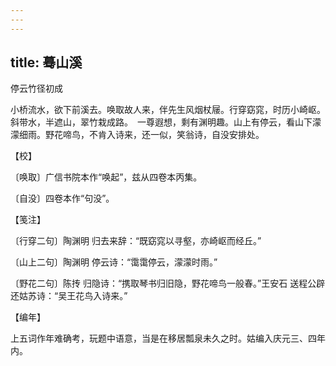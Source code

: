 ```yaml
---
---
---
```

title: 蓦山溪
---



停云竹径初成





小桥流水，欲下前溪去。唤取故人来，伴先生风烟杖屦。行穿窈窕，时历小崎岖。斜带水，半遮山，翠竹栽成路。　一尊遐想，剩有渊明趣。山上有停云，看山下濛濛细雨。野花啼鸟，不肯入诗来，还一似，笑翁诗，自没安排处。





【校】


〔唤取〕广信书院本作“唤起”，兹从四卷本丙集。

〔自没〕四卷本作“句没”。





【笺注】


〔行穿二句〕陶渊明 归去来辞：“既窈窕以寻壑，亦崎岖而经丘。”

〔山上二句〕陶渊明 停云诗：“霭霭停云，濛濛时雨。”

〔野花二句〕陈抟 归隐诗：“携取琴书归旧隐，野花啼鸟一般春。”王安石 送程公辟还姑苏诗：“吴王花鸟入诗来。”





【编年】


上五词作年难确考，玩题中语意，当是在移居瓢泉未久之时。姑编入庆元三、四年内。